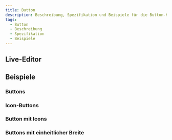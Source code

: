 ```yaml
---
title: Button
description: Beschreibung, Spezifikation und Beispiele für die Button-Komponente.
tags:
  - Button
  - Beschreibung
  - Spezifikation
  - Beispiele
---
```



<Readme />

## Live-Editor

<LiveEditorCompact component="button" />

## Beispiele

### Buttons

<Configurator component="button" sample="basic" />

### Icon-Buttons

<Configurator component="button" sample="icon-only" />

### Button mit Icons

<Configurator component="button" sample="icons" />

### Buttons mit einheitlicher Breite

<Configurator component="button" sample="width" />
